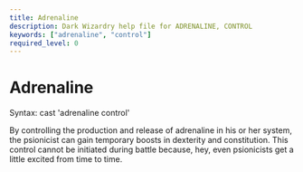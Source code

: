 ```yaml
---
title: Adrenaline
description: Dark Wizardry help file for ADRENALINE, CONTROL
keywords: ["adrenaline", "control"]
required_level: 0
---
```


# Adrenaline

Syntax: cast 'adrenaline control'  

By controlling the production and release of adrenaline in his or her system,  
the psionicist can gain temporary boosts in dexterity and constitution.  This  
control cannot be initiated during battle because, hey, even psionicists get a  
little excited from time to time.
